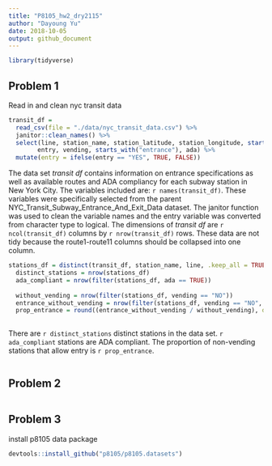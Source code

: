 ```yaml
---
title: "P8105_hw2_dry2115"
author: "Dayoung Yu"
date: 2018-10-05
output: github_document
---
```


```r
library(tidyverse)
```


## Problem 1

Read in and clean nyc transit data

```r
transit_df = 
  read_csv(file = "./data/nyc_transit_data.csv") %>%
  janitor::clean_names() %>%
  select(line, station_name, station_latitude, station_longitude, starts_with("route"), 
        entry, vending, starts_with("entrance"), ada) %>%
  mutate(entry = ifelse(entry == "YES", TRUE, FALSE))
```

The data set _transit df_ contains information on entrance specifications as well as available routes and ADA compliancy for each subway station in New York City. The variables included are: `r names(transit_df)`. These variables were specifically selected from the parent NYC_Transit_Subway_Entrance_And_Exit_Data dataset. The janitor function was used to clean the variable names and the entry variable was converted from character type to logical. The dimensions of _transit df_ are `r ncol(transit_df)` columns by `r nrow(transit_df)` rows. These data are not tidy because the route1-route11 columns should be collapsed into one column.



```r
stations_df = distinct(transit_df, station_name, line, .keep_all = TRUE)
  distinct_stations = nrow(stations_df)
  ada_compliant = nrow(filter(stations_df, ada == TRUE))
  
  without_vending = nrow(filter(stations_df, vending == "NO"))
  entrance_without_vending = nrow(filter(stations_df, vending == "NO", entry == TRUE))
  prop_entrance = round((entrance_without_vending / without_vending), digits = 3)
  
```

There are `r distinct_stations` distinct stations in the data set. `r ada_compliant` stations are ADA compliant. The proportion of non-vending stations that allow entry is `r prop_entrance`.

```r

```



## Problem 2

```r

```




## Problem 3

install p8105 data package
```r
devtools::install_github("p8105/p8105.datasets")
```


```r

```

